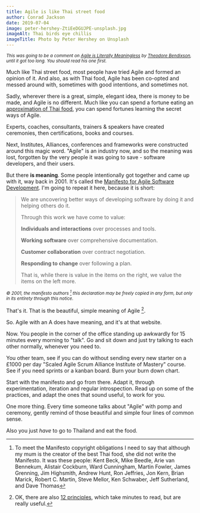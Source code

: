 ```yaml
---
title: Agile is like Thai street food
author: Conrad Jackson
date: 2019-07-04
image: peter-hershey-ZtiEeDGUJPE-unsplash.jpg
imageAlt: Thai birds eye chillis
imageTitle: Photo by Peter Hershey on Unsplash
---
```


<small>

_This was going to be a comment on [Agile is Literally
Meaningless](https://dev.to/theobendixson/agile-is-literally-meaningless-22d5) by [Theodore
Bendixson](https://dev.to/theobendixson), until it got too long. You should
read his one first._

</small>

Much like Thai street food, most people have tried Agile and formed an opinion of it. And also, as with Thai food, Agile has been co-opted and messed around with, sometimes with good intentions, and sometimes not.

Sadly, wherever there is a great, simple, elegant idea, there is money to be made, and Agile is no different. Much like you can spend a fortune eating an [approximation of Thai food](https://www.theguardian.com/food/2019/apr/05/grace-dent-sabai-sabai-birmingham-restaurant-review), you can spend fortunes learning the secret ways of Agile.

Experts, coaches, consultants, trainers & speakers have created ceremonies, then certifications, books and courses.

Next, Institutes, Alliances, conferences and frameworks were constructed around this magic word. "Agile" is an industry now, and so the meaning was lost, forgotten by the very people it was going to save - software developers, and their users.

But there **is meaning**. Some people intentionally got together and came up with it, way back in 2001. It's called the [Manifesto for Agile Software Development](https://agilemanifesto.org). I'm going to repeat it here, because it is short:

> We are uncovering better ways of developing software by doing it and helping others do it.
>
> Through this work we have come to value:
>
> **Individuals and interactions** over processes and tools.
>
> **Working software** over comprehensive documentation.
>
> **Customer collaboration** over contract negotiation.
>
> **Responding to change** over following a plan.
>
> That is, while there is value in the items on
> the right, we value the items on the left more.

<small>

_© 2001, the manifesto authors [^1] this declaration may be freely copied in any
form, but only in its entirety through this notice._

</small>

That's it. That is the beautiful, simple meaning of Agile [^2].

So. Agile with an A does have meaning, and it's at that website.

Now. You people in the corner of the office standing up awkwardly for 15 minutes every morning to "talk". Go and sit down and just try talking to each other normally, whenever you need to.

You other team, see if you can do without sending every new starter on a £1000 per day "Scaled Agile Scrum Alliance Institute of Mastery" course. See if you need sprints or a kanban board. Burn your burn down chart.

Start with the manifesto and go from there. Adapt it, through experimentation, iteration and regular introspection. Read up on some of the practices, and adapt the ones that sound useful, to work for you.

One more thing. Every time someone talks about "Agile" with pomp and ceremony, gently remind of those beautiful and simple four lines of common sense.

Also you just _have_ to go to Thailand and eat the food.

[^1]: To meet the Manifesto copyright obligations I need to say that although my mum is the creator of the best Thai food, she did not write the Manifesto. It was these people: Kent Beck, Mike Beedle, Arie van Bennekum, Alistair Cockburn, Ward Cunningham, Martin Fowler, James Grenning, Jim Highsmith, Andrew Hunt, Ron Jeffries, Jon Kern, Brian Marick, Robert C. Martin, Steve Mellor, Ken Schwaber, Jeff Sutherland, and Dave Thomas
[^2]: OK, there are also [12 principles](https://agilemanifesto.org/principles.html), which take minutes to read, but are really useful.
